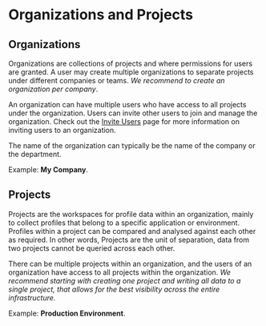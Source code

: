 # Organizations and Projects

## Organizations
Organizations are collections of projects and where permissions for users are granted. A user may create multiple organizations to separate projects under different companies or teams. *We recommend to create an organization per company*.

An organization can have multiple users who have access to all projects under the organization. Users can invite other users to join and manage the organization. Check out the [Invite Users](/docs/invite-users) page for more information on inviting users to an organization.

The name of the organization can typically be the name of the company or the department.

Example: **My Company**.

## Projects
Projects are the workspaces for profile data within an organization, mainly to collect profiles that belong to a specific application or environment. Profiles within a project can be compared and analysed against each other as required.
In other words, Projects are the unit of separation, data from two projects cannot be queried across each other.

There can be multiple projects within an organization, and the users of an organization have access to all projects within the organization. *We recommend starting with creating one project and writing all data to a single project,
that allows for the best visibility across the entire infrastructure.*

Example: **Production Environment**.